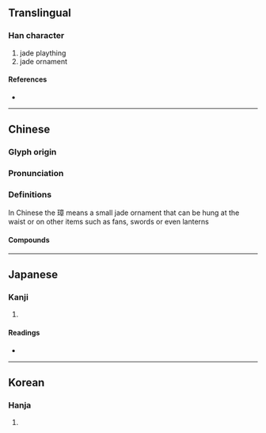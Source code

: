 {{character info}}
==Translingual==

===Han character===
{{Han char|rn=96|rad=玉|as=11|sn=15|four=10146|canj=MGYTJ|ids=⿰𤣩章}}

# jade plaything
# jade ornament

====References====
* {{Han ref|kx=0741.130|dkj=21211|dj=1150.300|hdz=21135.170|uh=748B|ud=29835|bh=BCFD|bd=48381}}

----

==Chinese==
{{zh-forms}}

===Glyph origin===
{{Han etym}}

===Pronunciation===
{{zh-pron
|m=zhāng
|c=zoeng1
|mc=y
|oc=y
|cat=
}}

===Definitions===
{{zh-hanzi}}

In Chinese the 璋 means a small jade ornament that can be hung at the waist or on other items such as fans, swords or even lanterns

====Compounds====
{{zh-der|圭璋|弄璋|弄璋之喜|弄璋之慶|朱元璋|珪璋|珪璋特達|璋瓚}}

----

==Japanese==

===Kanji===
{{ja-kanji|grade=|rs=玉11}}

# {{rfdef|ja|sort=玉11}}

====Readings====
* {{ja-readings|on=[[しょう]] (shō)|kun=[[ひしゃく]] (hishaku), [[たま]] (tama), [[あらわす]] (arawasu)|nanori=}}

----

==Korean==

===Hanja===
{{ko-hanja|hangeul=장|eumhun=|rv=jang|mr=chang|y=cang}}

# {{rfdef|ko|sort=玉11}}